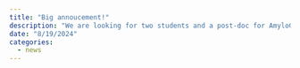 ```yaml
---
title: "Big annoucement!"
description: "We are looking for two students and a post-doc for AmyloGraph 2.0"
date: "8/19/2024"
categories:
  - news
---
```

